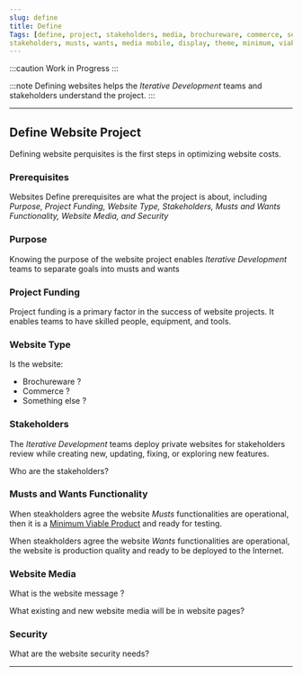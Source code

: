 ```yaml
---
slug: define
title: Define
Tags: [define, project, stakeholders, media, brochureware, commerce, security,
stakeholders, musts, wants, media mobile, display, theme, minimum, viable, product]
---
```


:::caution Work in Progress
:::

:::note
Defining websites helps the *Iterative Development* teams and stakeholders understand the project.
:::

---

## Define Website Project

Defining website perquisites is the first steps in optimizing website costs. 

### Prerequisites

Websites Define prerequisites are what the project is about, including *Purpose, Project Funding, Website Type, Stakeholders, Musts and Wants Functionality, Website Media, and Security*

### Purpose

Knowing the purpose of the website project enables *Iterative Development* teams to  separate goals into musts and wants

### Project Funding 

Project funding is a primary factor in the success of website projects. It enables teams to have skilled people, equipment, and tools.


### Website	Type

Is the website:
- Brochureware ?
- Commerce ?
- Something else ?

### Stakeholders

The *Iterative Development* teams deploy private websites for stakeholders review while creating new, updating, fixing, or exploring new features.

Who are the stakeholders?

### Musts and Wants Functionality

When steakholders agree the website *Musts* functionalities are operational, then it is a [Minimum Viable Product](/docs/overview/#minimum-viable-product) and ready for testing.

When steakholders agree the website *Wants* functionalities are operational, the website is production quality and ready to be deployed to the Internet.

### Website Media

What is the website message ?

What existing and new website media  will be in website pages?
	    
### Security

What are the website security needs?

---